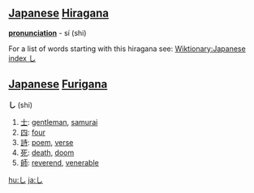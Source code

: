 == [[Japanese]] [[Hiragana]] ==
'''[[pronunciation]]''' - sí (shi)

For a list of words starting with this hiragana see: [[Wiktionary:Japanese index し]]

== [[Japanese]] [[Furigana]] == 

'''し''' (shi)

# [[士]]: [[gentleman]], [[samurai]]
# [[四]]: [[four]]
# [[詩]]: [[poem]], [[verse]]
# [[死]]: [[death]], [[doom]]
# [[師]]: [[reverend]], [[venerable]]

[[hu:し]]
[[ja:し]]
